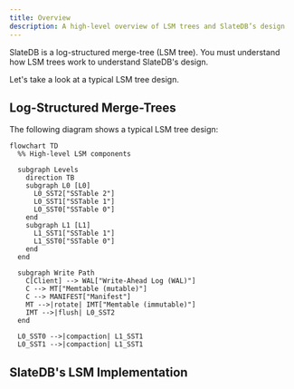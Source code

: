 ```yaml
---
title: Overview
description: A high-level overview of LSM trees and SlateDB’s design
---
```


SlateDB is a log-structured merge-tree (LSM tree). You must understand how LSM trees work to understand SlateDB's design.

Let's take a look at a typical LSM tree design.

## Log-Structured Merge-Trees

The following diagram shows a typical LSM tree design:

```mermaid
flowchart TD
  %% High-level LSM components

  subgraph Levels
    direction TB
    subgraph L0 [L0]
      L0_SST2["SSTable 2"]
      L0_SST1["SSTable 1"]
      L0_SST0["SSTable 0"]
    end
    subgraph L1 [L1]
      L1_SST1["SSTable 1"]
      L1_SST0["SSTable 0"]
    end
  end

  subgraph Write Path
    C[Client] --> WAL["Write-Ahead Log (WAL)"]
    C --> MT["Memtable (mutable)"]
    C --> MANIFEST["Manifest"]
    MT -->|rotate| IMT["Memtable (immutable)"]
    IMT -->|flush| L0_SST2
  end

  L0_SST0 -->|compaction| L1_SST1
  L0_SST1 -->|compaction| L1_SST1
```

## SlateDB's LSM Implementation

